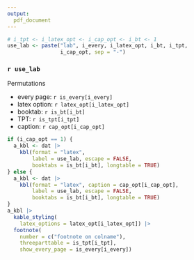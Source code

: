 ```yaml
---
output: 
  pdf_document
---
```

```r
# i_tpt <- i_latex_opt <- i_cap_opt <- i_bt <- 1
use_lab <- paste("lab", i_every, i_latex_opt, i_bt, i_tpt, 
                 i_cap_opt, sep = "-")
```

### `r use_lab`
Permutations
\vspace{-10pt}

* every page: `r is_every[i_every]`
* latex option: `r latex_opt[i_latex_opt]`
* booktab: `r is_bt[i_bt]`
* TPT: `r is_tpt[i_tpt]`
* caption: `r cap_opt[i_cap_opt]`


```r
if (i_cap_opt == 1) {
  a_kbl <- dat |>
    kbl(format = "latex", 
        label = use_lab, escape = FALSE, 
        booktabs = is_bt[i_bt], longtable = TRUE)
} else {
  a_kbl <- dat |> 
    kbl(format = "latex", caption = cap_opt[i_cap_opt], 
        label = use_lab, escape = FALSE, 
        booktabs = is_bt[i_bt], longtable = TRUE) 
}
a_kbl |>
  kable_styling(
    latex_options = latex_opt[i_latex_opt]) |>
  footnote(
    number = c("footnote on colname"),
    threeparttable = is_tpt[i_tpt],
    show_every_page = is_every[i_every])
```

\clearpage
